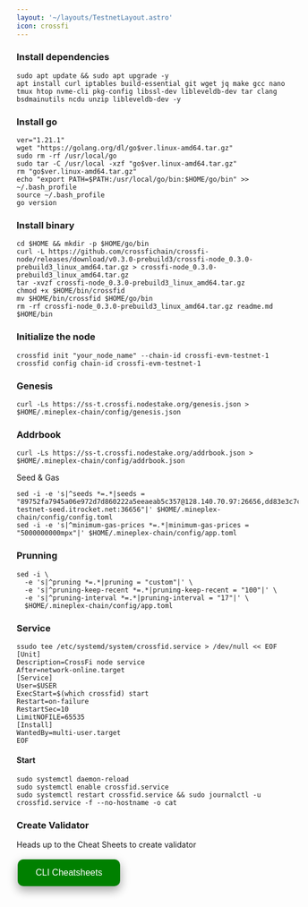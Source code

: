 ```yaml
---
layout: '~/layouts/TestnetLayout.astro'
icon: crossfi
---
```


### Install dependencies 
```
sudo apt update && sudo apt upgrade -y
apt install curl iptables build-essential git wget jq make gcc nano tmux htop nvme-cli pkg-config libssl-dev libleveldb-dev tar clang bsdmainutils ncdu unzip libleveldb-dev -y
```

### Install go
```
ver="1.21.1"
wget "https://golang.org/dl/go$ver.linux-amd64.tar.gz"
sudo rm -rf /usr/local/go
sudo tar -C /usr/local -xzf "go$ver.linux-amd64.tar.gz"
rm "go$ver.linux-amd64.tar.gz"
echo "export PATH=$PATH:/usr/local/go/bin:$HOME/go/bin" >> ~/.bash_profile
source ~/.bash_profile
go version
```

### Install binary

```
cd $HOME && mkdir -p $HOME/go/bin
curl -L https://github.com/crossfichain/crossfi-node/releases/download/v0.3.0-prebuild3/crossfi-node_0.3.0-prebuild3_linux_amd64.tar.gz > crossfi-node_0.3.0-prebuild3_linux_amd64.tar.gz
tar -xvzf crossfi-node_0.3.0-prebuild3_linux_amd64.tar.gz
chmod +x $HOME/bin/crossfid
mv $HOME/bin/crossfid $HOME/go/bin
rm -rf crossfi-node_0.3.0-prebuild3_linux_amd64.tar.gz readme.md $HOME/bin
```
### Initialize the node
```
crossfid init "your_node_name" --chain-id crossfi-evm-testnet-1
crossfid config chain-id crossfi-evm-testnet-1
```

### Genesis
```
curl -Ls https://ss-t.crossfi.nodestake.org/genesis.json > $HOME/.mineplex-chain/config/genesis.json 
```
### Addrbook 
```
curl -Ls https://ss-t.crossfi.nodestake.org/addrbook.json > $HOME/.mineplex-chain/config/addrbook.json 
```
Seed & Gas
```
sed -i -e 's|^seeds *=.*|seeds = "89752fa7945a06e972d7d860222a5eeaeab5c357@128.140.70.97:26656,dd83e3c7c4e783f8a46dbb010ec8853135d29df0@crossfi-testnet-seed.itrocket.net:36656"|' $HOME/.mineplex-chain/config/config.toml
sed -i -e 's|^minimum-gas-prices *=.*|minimum-gas-prices = "5000000000mpx"|' $HOME/.mineplex-chain/config/app.toml

```

### Prunning
```
sed -i \
  -e 's|^pruning *=.*|pruning = "custom"|' \
  -e 's|^pruning-keep-recent *=.*|pruning-keep-recent = "100"|' \
  -e 's|^pruning-interval *=.*|pruning-interval = "17"|' \
  $HOME/.mineplex-chain/config/app.toml
```

### Service
```
ssudo tee /etc/systemd/system/crossfid.service > /dev/null << EOF
[Unit]
Description=CrossFi node service
After=network-online.target
[Service]
User=$USER
ExecStart=$(which crossfid) start
Restart=on-failure
RestartSec=10
LimitNOFILE=65535
[Install]
WantedBy=multi-user.target
EOF
```

#### Start
```
sudo systemctl daemon-reload
sudo systemctl enable crossfid.service
sudo systemctl restart crossfid.service && sudo journalctl -u crossfid.service -f --no-hostname -o cat
```

### Create Validator

Heads up to the Cheat Sheets to create validator

<a href="https://service.sychonix.com/testnet/crossfi/cheat" target="_blank">
  <button style="background-color: green; border: none; color: white; padding: 15px 32px; text-align: center; text-decoration: none; display: inline-block; font-size: 16px; margin: 4px 2px; cursor: pointer; border-radius: 10px; box-shadow: 0 8px 16px 0 rgba(0,0,0,0.2), 0 6px 20px 0 rgba(0,0,0,0.19);" onmouseover="this.style.boxShadow='0 0 0 4px rgba(0,255,0,0.5)'" onmouseout="this.style.boxShadow='0 8px 16px 0 rgba(0,0,0,0.2), 0 6px 20px 0 rgba(0,0,0,0.19)'">CLI Cheatsheets</button>
</a>
